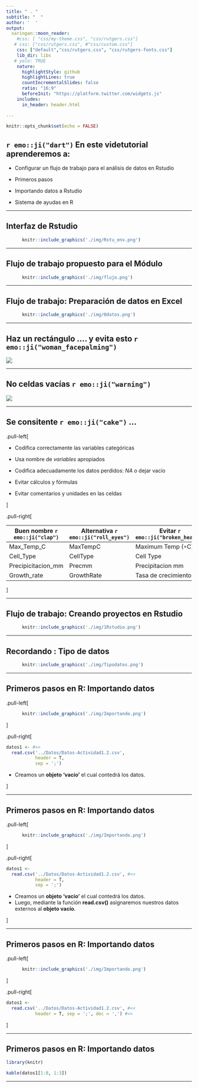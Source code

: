 ```yaml
---
title: " . "
subtitle: "  "
author: '  '
output:
  xaringan::moon_reader:
    #css: [ "css/my-theme.css", "css/rutgers.css"]
   # css: ["css/rutgers.css", #"css/custom.css"]
    css: ["default","css/rutgers.css", "css/rutgers-fonts.css"]
    lib_dir: libs
   # yolo: TRUE
    nature:
      highlightStyle: github
      highlightLines: true
      countIncrementalSlides: false
      ratio: "16:9"
      beforeInit: "https://platform.twitter.com/widgets.js"
    includes:
      in_header: header.html  
   
---
```


```r
knitr::opts_chunk$set(echo = FALSE)
```


## 

<h2> `r emo::ji("dart")` En este videtutorial aprenderemos a: </h2>

  + Configurar un flujo de trabajo para el análisis de datos en Rstudio
  
  + Primeros pasos
  
  + Importando datos a Rstudio
  
  + Sistema de ayudas en R 



---

## Interfaz  de Rstudio

```r
      knitr::include_graphics('./img/Rstu_env.png')
```

---

## Flujo de trabajo propuesto para el Módulo



```r
      knitr::include_graphics('./img/flujo.png')
```


---

## Flujo de trabajo: Preparación de datos en Excel  



```r
      knitr::include_graphics('./img/0datos.png')
```

---


## Haz un rectángulo .... y evita esto `r emo::ji("woman_facepalming")`

![](img/dataOrganiz2.png)

---

## No celdas vacías `r emo::ji("warning")`

![](img/dataOrganiz3.png )

---

##  Se consitente `r emo::ji("cake")` ... 


.pull-left[

+ Codifica correctamente las variables categóricas
 
+ Usa nombre de _variables_ apropiados
 
+ Codifica adecuadamente los datos perdidos: _NA_ o dejar vacío

+ Evitar cálculos y fórmulas 

+ Evitar comentarios y unidades en las celdas

]

.pull-right[

| Buen nombre  `r emo::ji("clap")`| Alternativa  `r emo::ji("roll_eyes")` | Evitar `r emo::ji("broken_heart")`              |
|--------------------|-------------|---------------------|
| Max_Temp_C         | MaxTempC    | Maximum Temp (◦C)   |
| Cell_Type          | CellType    | Cell Type           |
| Precipicitacion_mm | Precmm      | Precipitacion mm    |
| Growth_rate        | GrowthRate  | Tasa de crecimiento |

]


---

## Flujo de trabajo: Creando proyectos en Rstudio

```r
      knitr::include_graphics('./img/1Rstudio.png')
```

---


##   Recordando :  Tipo de datos 

```r
      knitr::include_graphics('./img/Tipodatos.png')
```



---

## Primeros pasos en R: Importando datos

.pull-left[

```r
      knitr::include_graphics('./img/Importando.png')
```
]

.pull-right[

```r

datos1 <- #<< 
  read.csv('../Datos/Datos-Actividad1.2.csv', 
           header = T, 
           sep = ';') 
```

+ Creamos un __objeto 'vacío'__ el cual contedrá los datos. 

]

---

## Primeros pasos en R: Importando datos

.pull-left[

```r
      knitr::include_graphics('./img/Importando.png')
```
]

.pull-right[

```r

datos1 <-  
  read.csv('../Datos/Datos-Actividad1.2.csv', #<< 
           header = T, 
           sep = ';') 
```

 + Creamos un __objeto 'vacío'__ el cual contedrá los datos. 
 + Luego, mediante la función __read.csv()__ asignaremos nuestros datos    externos al __objeto vacío__. 
 
 
]

---

## Primeros pasos en R: Importando datos

.pull-left[

```r
      knitr::include_graphics('./img/Importando.png')
```
]

.pull-right[

```r

datos1 <-  
  read.csv('../Datos/Datos-Actividad1.2.csv', #<< 
           header = T, sep = ';', dec = ',') #<<  
```




]

---

## Primeros pasos en R: Importando datos

```r
library(knitr)

kable(datos1[1:8, 1:3])

```

---
